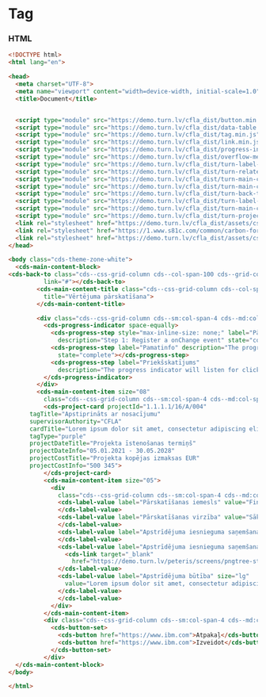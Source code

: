 
# Tag

### HTML

```html
<!DOCTYPE html>
<html lang="en">

<head>
  <meta charset="UTF-8">
  <meta name="viewport" content="width=device-width, initial-scale=1.0">
  <title>Document</title>


  <script type="module" src="https://demo.turn.lv/cfla_dist/button.min.js"></script>
  <script type="module" src="https://demo.turn.lv/cfla_dist/data-table.min.js"></script>
  <script type="module" src="https://demo.turn.lv/cfla_dist/tag.min.js"></script>
  <script type="module" src="https://demo.turn.lv/cfla_dist/link.min.js"></script>
  <script type="module" src="https://demo.turn.lv/cfla_dist/progress-indicator.min.js"></script>
  <script type="module" src="https://demo.turn.lv/cfla_dist/overflow-menu.min.js"></script>
  <script type="module" src="https://demo.turn.lv/cfla_dist/turn-label-value.min.js"></script>
  <script type="module" src="https://demo.turn.lv/cfla_dist/turn-related-documents.min.js"></script>
  <script type="module" src="https://demo.turn.lv/cfla_dist/turn-main-content-block.min.js"></script>
  <script type="module" src="https://demo.turn.lv/cfla_dist/turn-main-content-item.min.js"></script>
  <script type="module" src="https://demo.turn.lv/cfla_dist/turn-back-to.min.js"></script>
  <script type="module" src="https://demo.turn.lv/cfla_dist/turn-label-value.min.js"></script>
  <script type="module" src="https://demo.turn.lv/cfla_dist/turn-main-content-title.min.js"></script>
  <script type="module" src="https://demo.turn.lv/cfla_dist/turn-project-card.min.js"></script>
  <link rel="stylesheet" href="https://demo.turn.lv/cfla_dist/assets/css/turn-carbon-grid.css" />
  <link rel="stylesheet" href="https://1.www.s81c.com/common/carbon-for-ibm-dotcom/tag/v1/latest/plex.css" />
  <link rel="stylesheet" href="https://demo.turn.lv/cfla_dist/assets/css/themes.css" />
</head>

<body class="cds-theme-zone-white">
  <cds-main-content-block>
<cds-back-to class="cds--css-grid-column cds--col-span-100 cds--grid-column" title="Uz sarakstu"
          link="#"></cds-back-to>
        <cds-main-content-title class="cds--css-grid-column cds--col-span-100 cds--grid-column-hang"
          title="Vērtējuma pārskatīšana">
        </cds-main-content-title>

        <div class="cds--css-grid-column cds--sm:col-span-4 cds--md:col-span-8 cds--lg:col-span-10 cds--lg:col-span-10 cds--grid-column-hang">
          <cds-progress-indicator space-equally>
            <cds-progress-step style="max-inline-size: none;" label="Pārskatīšanas veids"
              description="Step 1: Register a onChange event" state="complete"></cds-progress-step>
            <cds-progress-step label="Pamatinfo" description="The progress indicator will listen for clicks on the steps"
              state="complete"></cds-progress-step>
            <cds-progress-step label="Priekšskatījums"
              description="The progress indicator will listen for clicks on the steps" state="current"></cds-progress-step>
          </cds-progress-indicator>
        </div>
        <cds-main-content-item size="08"
          class="cds--css-grid-column cds--sm:col-span-4 cds--md:col-span-8 cds--lg:col-span-10 cds--lg:col-span-10">
          <cds-project-card projectId="1.1.1.1/16/A/004"
      tagTitle="Apstiprināts ar nosacījumu"
      supervisorAuthority="CFLA"
      cardTitle="Lorem ipsum dolor sit amet, consectetur adipiscing elit. Utcondimentum diam id diam blandit congue."
      tagType="purple"
      projectDateTitle="Projekta īstenošanas termiņš"
      projectDateInfo="05.01.2021 - 30.05.2028"
      projectCostTitle="Projekta kopējas izmaksas EUR"
      projectCostInfo="500 345">
          </cds-project-card>
          <cds-main-content-item size="05">
            <div
              class="cds--css-grid-column cds--sm:col-span-4 cds--md:col-span-8 cds--lg:col-span-10 cds--lg:col-span-10 cds--grid-column-hang">
              <cds-label-value label="Pārskatīšanas iemesls" value="Finansējuma pārpalikums" size="lg">
              </cds-label-value>
              <cds-label-value label="Pārskatīšanas virzība" value="Sākt pārvērtēšanu  CFLA uzreiz" size="lg">
              </cds-label-value>
              <cds-label-value label="Apstrīdējuma iesnieguma saņemšanas datums" value="01.01.2024" size="lg">
              </cds-label-value>
              <cds-label-value label="Apstrīdējuma iesnieguma saņemšanas datums" size="lg">
                <cds-link target="_blank"
                  href="https://demo.turn.lv/peteris/screens/pngtree-starry-sky-summer-background-image_2116955.jpg">Filename.png</cds-link>
              </cds-label-value>
              <cds-label-value label="Apstrīdējuma būtība" size="lg"
                value="Lorem ipsum dolor sit amet, consectetur adipiscing elit. Ut condimentum diam id diam blandit congue. Phasellus dictum augue rutrum justo consectetur, vel posuere purus porta. Aenean finibus pretium eros, in tempor est aliquam vel. ">
              </cds-label-value>
              </cds-label-value>
            </div>
          </cds-main-content-item>
          <div class="cds--css-grid-column cds--sm:col-span-4 cds--md:col-span-8 cds--lg:col-span-10 cds--lg:col-span-10">
            <cds-button-set>
              <cds-button href="https://www.ibm.com">Atpakaļ</cds-button>
              <cds-button href="https://www.ibm.com">Izveidot</cds-button>
            </cds-button-set>
          </div>
  </cds-main-content-block>
</body>

</html>
```
